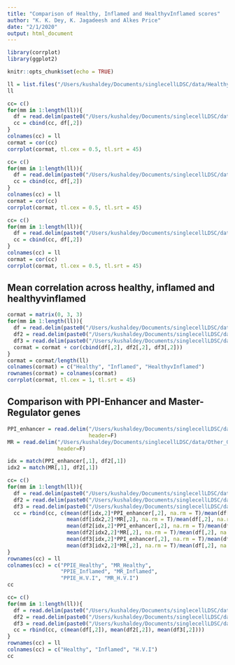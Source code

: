 ```yaml
---
title: "Comparison of Healthy, Inflamed and HealthyvInflamed scores"
author: "K. K. Dey, K. Jagadeesh and Alkes Price"
date: "2/1/2020"
output: html_document
---
```


```r
library(corrplot)
library(ggplot2)
```

```r
knitr::opts_chunk$set(echo = TRUE)
```

```r
ll = list.files("/Users/kushaldey/Documents/singlecellLDSC/data/Healthy_gene_score_Feb1/")
ll
```

```r
cc= c()
for(mm in 1:length(ll)){
  df = read.delim(paste0("/Users/kushaldey/Documents/singlecellLDSC/data/Healthy_gene_score_Feb1/", ll[mm]), header=F)
  cc = cbind(cc, df[,2])
}
colnames(cc) = ll
cormat = cor(cc)
corrplot(cormat, tl.cex = 0.5, tl.srt = 45)
```

```r
cc= c()
for(mm in 1:length(ll)){
  df = read.delim(paste0("/Users/kushaldey/Documents/singlecellLDSC/data/Inflamed_gene_score_Feb1/", ll[mm]), header=F)
  cc = cbind(cc, df[,2])
}
colnames(cc) = ll
cormat = cor(cc)
corrplot(cormat, tl.cex = 0.5, tl.srt = 45)
```







```r
cc= c()
for(mm in 1:length(ll)){
  df = read.delim(paste0("/Users/kushaldey/Documents/singlecellLDSC/data/HealthyVInflamed_gene_score_Feb1/", ll[mm]), header=F)
  cc = cbind(cc, df[,2])
}
colnames(cc) = ll
cormat = cor(cc)
corrplot(cormat, tl.cex = 0.5, tl.srt = 45)
```

## Mean correlation across healthy, inflamed and healthyvinflamed

```r
cormat = matrix(0, 3, 3)
for(mm in 1:length(ll)){
  df = read.delim(paste0("/Users/kushaldey/Documents/singlecellLDSC/data/Healthy_gene_score_Feb1/", ll[mm]), header=F)
  df2 = read.delim(paste0("/Users/kushaldey/Documents/singlecellLDSC/data/Inflamed_gene_score_Feb1/", ll[mm]), header=F)
  df3 = read.delim(paste0("/Users/kushaldey/Documents/singlecellLDSC/data/HealthyVInflamed_gene_score_Feb1/", ll[mm]), header=F)
  cormat = cormat + cor(cbind(df[,2], df2[,2], df3[,2]))
}
cormat = cormat/length(ll)
colnames(cormat) = c("Healthy", "Inflamed", "HealthyvInflamed")
rownames(cormat) = colnames(cormat)
corrplot(cormat, tl.cex = 1, tl.srt = 45)
```

## Comparison with PPI-Enhancer and Master-Regulator genes 

```r
PPI_enhancer = read.delim("/Users/kushaldey/Documents/singlecellLDSC/data/Other_Gene_Scores/RWR_SEG_ABC_HOMOD_EDS.txt",
                          header=F)
MR = read.delim("/Users/kushaldey/Documents/singlecellLDSC/data/Other_Gene_Scores/master_regulator_genes_Nov11.txt",
                header=F)

idx = match(PPI_enhancer[,1], df2[,1])
idx2 = match(MR[,1], df2[,1])

cc= c()
for(mm in 1:length(ll)){
  df = read.delim(paste0("/Users/kushaldey/Documents/singlecellLDSC/data/Healthy_gene_score_Feb1/", ll[mm]), header=F)
  df2 = read.delim(paste0("/Users/kushaldey/Documents/singlecellLDSC/data/Inflamed_gene_score_Feb1/", ll[mm]), header=F)
  df3 = read.delim(paste0("/Users/kushaldey/Documents/singlecellLDSC/data/HealthyVInflamed_gene_score_Feb1/", ll[mm]), header=F)
  cc = rbind(cc, c(mean(df[idx,2]*PPI_enhancer[,2], na.rm = T)/mean(df[,2], na.rm = T), 
                   mean(df[idx2,2]*MR[,2], na.rm = T)/mean(df[,2], na.rm = T), 
                   mean(df2[idx,2]*PPI_enhancer[,2], na.rm = T)/mean(df[,2], na.rm = T), 
                   mean(df2[idx2,2]*MR[,2], na.rm = T)/mean(df[,2], na.rm = T),
                   mean(df3[idx,2]*PPI_enhancer[,2], na.rm = T)/mean(df[,2], na.rm = T), 
                   mean(df3[idx2,2]*MR[,2], na.rm = T)/mean(df[,2], na.rm = T)))
}
rownames(cc) = ll
colnames(cc) = c("PPIE_Healthy", "MR_Healthy",
                 "PPIE_Inflamed", "MR_Inflamed", 
                 "PPIE_H.V.I", "MR_H.V.I")
cc
```

```r
cc= c()
for(mm in 1:length(ll)){
  df = read.delim(paste0("/Users/kushaldey/Documents/singlecellLDSC/data/Healthy_gene_score_Feb1/", ll[mm]), header=F)
  df2 = read.delim(paste0("/Users/kushaldey/Documents/singlecellLDSC/data/Inflamed_gene_score_Feb1/", ll[mm]), header=F)
  df3 = read.delim(paste0("/Users/kushaldey/Documents/singlecellLDSC/data/HealthyVInflamed_gene_score_Feb1/", ll[mm]), header=F)
  cc = rbind(cc, c(mean(df[,2]), mean(df2[,2]), mean(df3[,2])))
}
rownames(cc) = ll
colnames(cc) = c("Healthy", "Inflamed", "H.V.I")
cc
```

